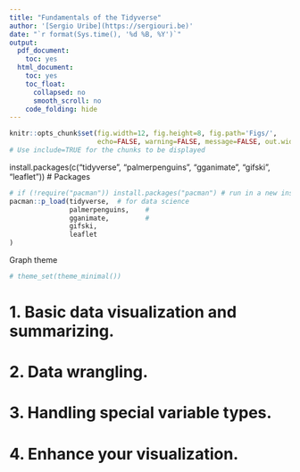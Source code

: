 ```yaml
---
title: "Fundamentals of the Tidyverse"
author: '[Sergio Uribe](https://sergiouri.be)'
date: "`r format(Sys.time(), '%d %B, %Y')`"
output:
  pdf_document:
    toc: yes
  html_document:
    toc: yes
    toc_float:
      collapsed: no
      smooth_scroll: no
    code_folding: hide
---
```




```r
knitr::opts_chunk$set(fig.width=12, fig.height=8, fig.path='Figs/',
                      echo=FALSE, warning=FALSE, message=FALSE, out.width="75%")
# Use include=TRUE for the chunks to be displayed
```

install.packages(c("tidyverse", "palmerpenguins", "gganimate", "gifski", "leaflet"))
 # Packages
```r
# if (!require("pacman")) install.packages("pacman") # run in a new installation
pacman::p_load(tidyverse,  # for data science
               palmerpenguins,    # 
               gganimate,         # 
               gifski, 
               leaflet
)
```

Graph theme
```r
# theme_set(theme_minimal())
```


# 1. Basic data visualization and summarizing.
# 2. Data wrangling.
# 3. Handling special variable types.
# 4. Enhance your visualization.
